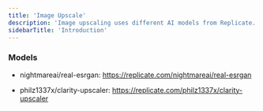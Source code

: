 ```yaml
---
title: 'Image Upscale'
description: 'Image upscaling uses different AI models from Replicate.'
sidebarTitle: 'Introduction'
---
```

### Models
- nightmareai/real-esrgan: https://replicate.com/nightmareai/real-esrgan

- philz1337x/clarity-upscaler: https://replicate.com/philz1337x/clarity-upscaler